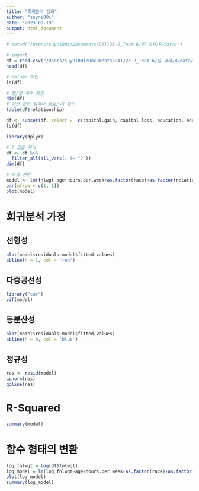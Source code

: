 ```yaml
---
title: "회귀분석 심화"
author: "suyni00i"
date: "2023-09-19"
output: html_document
---
```


```r
# setwd("/Users/suyni00i/Documents/DAT/23-2_Team 6/팀 과제/R/data/")
```

```r
# import
df = read.csv("/Users/suyni00i/Documents/DAT/23-2_Team 6/팀 과제/R/data/income.csv")
head(df)
```

```r
# column 확인
ls(df)
```

```r
# 행/열 개수 확인
dim(df)
# 어떤 값이 얼마나 들었는지 확인
table(df$relationship)
```

```r
df <- subset(df, select = -c(capital.gain, capital.loss, education, education.num, income, occupation, native.country, marital.status, workclass))
ls(df)
```

```r
library(dplyr)

# ? 값들 제거
df <- df %>% 
  filter_all(all_vars(. != "?"))
dim(df)

# 모델 선언
model <- lm(fnlwgt~age+hours.per.week+as.factor(race)+as.factor(relationship)+as.factor(sex), data = df)
par(mfrow = c(1, 1))
plot(model)
```

# 회귀분석 가정
## 선형성
```r
plot(model$residuals~model$fitted.values)
abline(h = 1, col = 'red')
```

## 다중공선성
```r
library("car")
vif(model)
```
## 등분산성
```r
plot(model$residuals~model$fitted.values)
abline(h = 0, col = 'blue')
```
## 정규성
```r
res <- resid(model)
qqnorm(res)
qqline(res)
```
# R-Squared
```r
summary(model)
```
# 함수 형태의 변환
```r
log_fnlwgt = log(df$fnlwgt)
log_model = lm(log_fnlwgt~age+hours.per.week+as.factor(race)+as.factor(relationship)+as.factor(sex), data = df)
plot(log_model)
summary(log_model)
```

